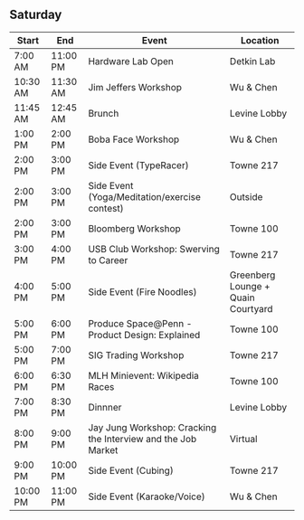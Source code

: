 ## Saturday

| Start       | End         | Event                                                                             | Location          |
| ----------- | ----------- | --------------------------------------------------------------------------------- | ----------------- |
| 7:00 AM  | 11:00 PM | Hardware Lab Open                                                                       | Detkin Lab        |
| 10:30 AM  | 11:30 AM  | Jim Jeffers Workshop                                                                  | Wu & Chen         |
| 11:45 AM  | 12:45 AM  | Brunch                                                                                | Levine Lobby      |
| 1:00  PM  | 2:00 PM   | Boba Face Workshop                                                                    | Wu & Chen         |
| 2:00  PM  | 3:00 PM   | Side Event (TypeRacer)                                                                | Towne 217         |
| 2:00  PM  | 3:00 PM   | Side Event (Yoga/Meditation/exercise contest)                                         | Outside           |
| 2:00  PM  | 3:00 PM   | Bloomberg Workshop                                                                    | Towne 100         |
| 3:00  PM  | 4:00 PM   | USB Club Workshop: Swerving to Career                                                 | Towne 217         |
| 4:00  PM  | 5:00 PM   | Side Event (Fire Noodles)                                            | Greenberg Lounge + Quain Courtyard |
| 5:00  PM  | 6:00 PM   | Produce Space@Penn - Product Design: Explained                                        | Towne 100         |
| 5:00  PM  | 7:00 PM   | SIG Trading Workshop                                                                  | Towne 217         |
| 6:00  PM  | 6:30 PM   | MLH Minievent: Wikipedia Races                                                        | Towne 100         |
| 7:00  PM  | 8:30 PM   | Dinnner                                                                               | Levine Lobby      |
| 8:00  PM  | 9:00 PM   | Jay Jung Workshop: Cracking the Interview and the Job Market                          | Virtual           |
| 9:00  PM  | 10:00 PM  | Side Event (Cubing)                                                                   | Towne 217         |
| 10:00  PM | 11:00 PM  | Side Event (Karaoke/Voice)                                                            | Wu & Chen         |





